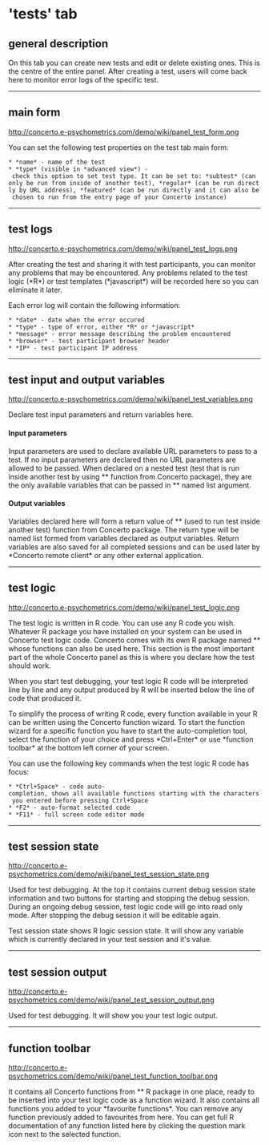 ='tests' tab=

==general description==

On this tab you can create new tests and edit or delete existing ones. This is the centre of the entire panel. After creating a test, users will come back here to monitor error logs of the specific test. 

----

==main form==

http://concerto.e-psychometrics.com/demo/wiki/panel_test_form.png

You can set the following test properties on the test tab main form:

 * *name* - name of the test
 * *type* (visible in *advanced view*) - check this option to set test type. It can be set to: *subtest* (can only be run from inside of another test), *regular* (can be run directly by URL address), *featured* (can be run directly and it can also be chosen to run from the entry page of your Concerto instance)

----

==test logs==

http://concerto.e-psychometrics.com/demo/wiki/panel_test_logs.png

After creating the test and sharing it with test participants, you can monitor any problems that may be encountered. Any problems related to the test logic (*R*) or test templates (*javascript*) will be recorded here so you can eliminate it later.

Each error log will contain the following information:

 * *date* - date when the error occured
 * *type* - type of error, either *R* or *javascript*
 * *message* - error message describing the problem encountered
 * *browser* - test participant browser header
 * *IP* - test participant IP address

----

==test input and output variables==

http://concerto.e-psychometrics.com/demo/wiki/panel_test_variables.png

Declare test input parameters and return variables here. 

====Input parameters==== 

Input parameters are used to declare available URL parameters to pass to a test. If no input parameters are declared then no URL parameters are allowed to be passed. When declared on a nested test (test that is run inside another test by using *{{{concerto.test.run}}}* function from Concerto package), they are the only available variables that can be passed in *{{{params}}}* named list argument.

====Output variables====

Variables declared here will form a return value of *{{{concerto.test.run}}}* (used to run test inside another test) function from Concerto package. The return type will be named list formed from variables declared as output variables. Return variables are also saved for all completed sessions and can be used later by *Concerto remote client* or any other external application.

----

==test logic==

http://concerto.e-psychometrics.com/demo/wiki/panel_test_logic.png

The test logic is written in R code. You can use any R code you wish. Whatever R package you have installed on your system can be used in Concerto test logic code. Concerto comes with its own R package named *{{{concerto}}}* whose functions can also be used here. This section is the most important part of the whole Concerto panel as this is where you declare how the test should work.

When you start test debugging, your test logic R code will be interpreted line by line and any output produced by R will be inserted below the line of code that produced it.

To simplify the process of writing R code, every function available in your R can be written using the Concerto function wizard. To start the function wizard for a specific function you have to start the auto-completion tool, select the function of your choice and press *Ctrl+Enter* or use *function toolbar* at the bottom left corner of your screen.

You can use the following key commands when the test logic R code has focus:

 * *Ctrl+Space* - code auto-completion, shows all available functions starting with the characters you entered before pressing Ctrl+Space
 * *F2* - auto-format selected code
 * *F11* - full screen code editor mode 

----

==test session state==

http://concerto.e-psychometrics.com/demo/wiki/panel_test_session_state.png

Used for test debugging. At the top it contains current debug session state information and two buttons for starting and stopping the debug session. During an ongoing debug session, test logic code will go into read only mode. After stopping the debug session it will be editable again.

Test session state shows R logic session state. It will show any variable which is currently declared in your test session and it's value.

----

==test session output==

http://concerto.e-psychometrics.com/demo/wiki/panel_test_session_output.png

Used for test debugging. It will show you your test logic output.

----

==function toolbar==

http://concerto.e-psychometrics.com/demo/wiki/panel_test_function_toolbar.png 

It contains all Concerto functions from *{{{concerto}}}* R package in one place, ready to be inserted into your test logic code as a function wizard. It also contains all functions you added to your *favourite functions*. You can remove any function previously added to favourites from here. You can get full R documentation of any function listed here by clicking the question mark icon next to the selected function.